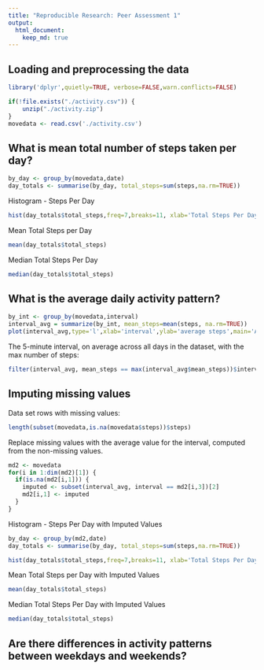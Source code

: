 ```yaml
---
title: "Reproducible Research: Peer Assessment 1"
output: 
  html_document:
    keep_md: true
---
```



## Loading and preprocessing the data
```r
library('dplyr',quietly=TRUE, verbose=FALSE,warn.conflicts=FALSE)
```

```r
if(!file.exists("./activity.csv")) {
    unzip("./activity.zip")
}
movedata <- read.csv('./activity.csv')
```



## What is mean total number of steps taken per day?
```r
by_day <- group_by(movedata,date)
day_totals <- summarise(by_day, total_steps=sum(steps,na.rm=TRUE))
```

Histogram - Steps Per Day

```r
hist(day_totals$total_steps,freq=7,breaks=11, xlab='Total Steps Per Day',ylab='Count',main='Histogram - Total Steps per Day')
```

Mean Total Steps per Day
``` r
mean(day_totals$total_steps)
```

Median Total Steps Per Day
``` r
median(day_totals$total_steps)
```



## What is the average daily activity pattern?

```r
by_int <- group_by(movedata,interval)
interval_avg = summarize(by_int, mean_steps=mean(steps, na.rm=TRUE))
plot(interval_avg,type='l',xlab='interval',ylab='average steps',main='Average Daily Activity Pattern')
```

The 5-minute interval, on average across all days in the dataset, with the max number of steps:
```r
filter(interval_avg, mean_steps == max(interval_avg$mean_steps))$interval
```


## Imputing missing values

Data set rows with missing values:

```r
length(subset(movedata,is.na(movedata$steps))$steps)
```

Replace missing values with the average value for the interval, computed from the non-missing values.

```r
md2 <- movedata
for(i in 1:dim(md2)[1]) {
  if(is.na(md2[i,1])) {
    imputed <- subset(interval_avg, interval == md2[i,3])[2]
    md2[i,1] <- imputed
  }
}
```

Histogram - Steps Per Day with Imputed Values

```r
by_day <- group_by(md2,date)
day_totals <- summarise(by_day, total_steps=sum(steps,na.rm=TRUE))

hist(day_totals$total_steps,freq=7,breaks=11, xlab='Total Steps Per Day',ylab='Count',main='Histogram - Total Steps per Day')
```

Mean Total Steps per Day with Imputed Values
``` r
mean(day_totals$total_steps)
```

Median Total Steps Per Day with Imputed Values
``` r
median(day_totals$total_steps)
```

## Are there differences in activity patterns between weekdays and weekends?
